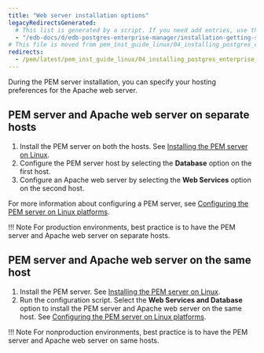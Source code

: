 ```yaml
---
title: "Web server installation options"
legacyRedirectsGenerated:
  # This list is generated by a script. If you need add entries, use the `legacyRedirects` key.
  - "/edb-docs/d/edb-postgres-enterprise-manager/installation-getting-started/linux-installation-guide/8.0/installing_pem_server_and_apache_web_server_preferences.html"
# This file is moved from pem_inst_guide_linux/04_installing_postgres_enterprise_manager
redirects:
  - /pem/latest/pem_inst_guide_linux/04_installing_postgres_enterprise_manager/02_installing_pem_server_and_apache_web_server_preferences/
---
```


During the PEM server installation, you can specify your hosting preferences for the Apache web server.

##  PEM server and Apache web server on separate hosts

1.  Install the PEM server on both the hosts. See [Installing the PEM server on Linux](/pem/latest/installing_pem_server/pem_server_inst_linux/installing_pem_server_using_edb_repository/).
2.  Configure the PEM server host by selecting the **Database** option on the first host. 
3.  Configure an Apache web server by selecting the **Web Services** option on the second host.

For more information about configuring a PEM server, see [Configuring the PEM server on Linux platforms](/pem/latest/installing_pem_server/pem_server_inst_linux/configuring_the_pem_server_on_linux/).

!!! Note
    For production environments, best practice is to have the PEM server and Apache web server on separate hosts.
 
##  PEM server and Apache web server on the same host

1.  Install the PEM server. See [Installing the PEM server on Linux](/pem/latest/installing_pem_server/pem_server_inst_linux/installing_pem_server_using_edb_repository/).
2.  Run the configuration script. Select the **Web Services and Database** option to install the PEM server and Apache web server on the same host. See [Configuring the PEM server on Linux platforms](/pem/latest/installing_pem_server/pem_server_inst_linux/configuring_the_pem_server_on_linux/).

!!! Note
    For nonproduction environments, best practice is to have the PEM server and Apache web server on same hosts.

